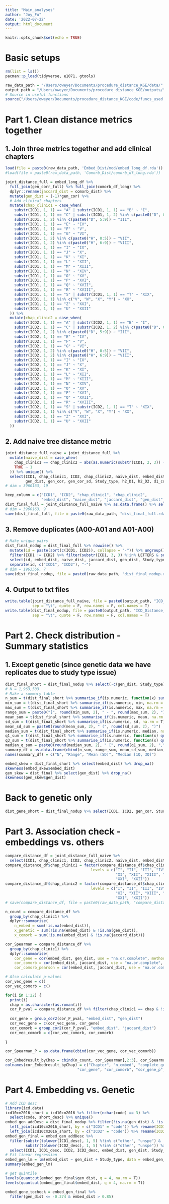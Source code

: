 ```yaml
---
title: "Main_analyses"
author: "Joy_Fu"
date: '2022-07-22'
output: html_document
---
```


```r
knitr::opts_chunk$set(echo = TRUE)
```

# Basic setups
```r
rm(list = ls())
pacman::p_load(tidyverse, e1071, gtools)

raw_data_path = "/Users/oweyer/Documents/procedure_distance_KGE/data/"
output_path = "/Users/oweyer/Documents/procedure_distance_KGE/outputs/"
# Source in useful functions
source("/Users/oweyer/Documents/procedure_distance_KGE/code/funcs_used.R")
```

# Part 1. Clean distance metrics together
## 1. Join three metrics together and add clinical chapters
```r
load(file = paste0(raw_data_path, 'Embed_Dist/mod/embed_long_df.rda'))
#load(file = paste0(raw_data_path, 'Comorb_Dist/comorb_df_long.rda'))

joint_distance_full = embed_long_df %>% 
  full_join(gen_corr_full) %>% full_join(comorb_df_long) %>% 
  dplyr::rename(jaccard_dist = comorb_dist) %>% 
  mutate(gen_dist = (-1)*gen_cor) %>% 
  # Add clinical chapters
  mutate(chap_clinic1 = case_when(
    substr(ICD1, 1, 1) == "A" | substr(ICD1, 1, 1) == "B" ~ "I",
    substr(ICD1, 1, 1) == "C" | substr(ICD1, 1, 2) %in% c(paste0("D", 0:4)) ~ "II",
    substr(ICD1, 1, 2) %in% c(paste0("D", 5:9)) ~ "III", 
    substr(ICD1, 1, 1) == "E" ~ "IV",
    substr(ICD1, 1, 1) == "F" ~ "V",
    substr(ICD1, 1, 1) == "G" ~ "VI",
    substr(ICD1, 1, 2) %in% c(paste0("H", 0:5)) ~ "VII",
    substr(ICD1, 1, 2) %in% c(paste0("H", 6:9)) ~ "VIII",
    substr(ICD1, 1, 1) == "I" ~ "IX",
    substr(ICD1, 1, 1) == "J" ~ "X",
    substr(ICD1, 1, 1) == "K" ~ "XI",
    substr(ICD1, 1, 1) == "L" ~ "XII",
    substr(ICD1, 1, 1) == "M" ~ "XIII",
    substr(ICD1, 1, 1) == "N" ~ "XIV",
    substr(ICD1, 1, 1) == "O" ~ "XV",
    substr(ICD1, 1, 1) == "P" ~ "XVI",
    substr(ICD1, 1, 1) == "Q" ~ "XVII",
    substr(ICD1, 1, 1) == "R" ~ "XVIII",
    substr(ICD1, 1, 1) == "S" | substr(ICD1, 1, 1) == "T" ~ "XIX",
    substr(ICD1, 1, 1) %in% c("V", "W", "X", "Y") ~ "XX",
    substr(ICD1, 1, 1) == "Z" ~ "XXI",
    substr(ICD1, 1, 1) == "U" ~ "XXII"
  )) %>% 
  mutate(chap_clinic2 = case_when(
    substr(ICD2, 1, 1) == "A" | substr(ICD2, 1, 1) == "B" ~ "I",
    substr(ICD2, 1, 1) == "C" | substr(ICD2, 1, 2) %in% c(paste0("D", 0:4)) ~ "II",
    substr(ICD2, 1, 2) %in% c(paste0("D", 5:9)) ~ "III", 
    substr(ICD2, 1, 1) == "E" ~ "IV",
    substr(ICD2, 1, 1) == "F" ~ "V",
    substr(ICD2, 1, 1) == "G" ~ "VI",
    substr(ICD2, 1, 2) %in% c(paste0("H", 0:5)) ~ "VII",
    substr(ICD2, 1, 2) %in% c(paste0("H", 6:9)) ~ "VIII",
    substr(ICD2, 1, 1) == "I" ~ "IX",
    substr(ICD2, 1, 1) == "J" ~ "X",
    substr(ICD2, 1, 1) == "K" ~ "XI",
    substr(ICD2, 1, 1) == "L" ~ "XII",
    substr(ICD2, 1, 1) == "M" ~ "XIII",
    substr(ICD2, 1, 1) == "N" ~ "XIV",
    substr(ICD2, 1, 1) == "O" ~ "XV",
    substr(ICD2, 1, 1) == "P" ~ "XVI",
    substr(ICD2, 1, 1) == "Q" ~ "XVII",
    substr(ICD2, 1, 1) == "R" ~ "XVIII",
    substr(ICD2, 1, 1) == "S" | substr(ICD2, 1, 1) == "T" ~ "XIX",
    substr(ICD2, 1, 1) %in% c("V", "W", "X", "Y") ~ "XX",
    substr(ICD2, 1, 1) == "Z" ~ "XXI",
    substr(ICD2, 1, 1) == "U" ~ "XXII"
  ))
```

## 2. Add naive tree distance metric
```r
joint_distance_full_naive = joint_distance_full %>% 
  mutate(naive_dist = case_when(
    chap_clinic1 == chap_clinic2 ~ abs(as.numeric(substr(ICD1, 2, 3)) - as.numeric(substr(ICD2, 2, 3)))*0.01,
    TRUE ~ 1
  )) %>% unique() %>% 
  select(ICD1, chap_clinic1, ICD2, chap_clinic2, naive_dist, embed_dist, embed_sim, jaccard_dist, N1, N2, N_pairs, 
         gen_dist, gen_cor, gen_cor_sd, Study_type, h2_D1, h2_D2, d1_confidence, d2_confidence)
# dim = 3960163, 19

keep_column = c("ICD1", "ICD2", "chap_clinic1", "chap_clinic2", 
                "embed_dist", "naive_dist", "jaccard_dist", "gen_dist", "Study_type")
dist_final_full = joint_distance_full_naive %>% as.data.frame() %>% select(all_of(keep_column))
# dim = 3960163, 9
save(dist_final_full, file = paste0(raw_data_path, "dist_final_full.rda"))
```

## 3. Remove duplicates (A00-A01 and A01-A00)
```r
# Make unique pairs
dist_final_nodup = dist_final_full %>% rowwise() %>% 
  mutate(id = paste(sort(c(ICD1, ICD2)), collapse = "-")) %>% ungroup() %>% as.data.frame() %>% 
  filter(ICD1 != ICD2) %>% filter(substr(ICD1, 3, 3) %!in% LETTERS & substr(ICD2, 3, 3) %!in% LETTERS) %>% 
  select(id, embed_dist, naive_dist, jaccard_dist, gen_dist, Study_type) %>% unique() %>% 
  separate(id, c("ICD1", "ICD2"), "-")
# dim = 1963566, 7
save(dist_final_nodup, file = paste0(raw_data_path, "dist_final_nodup.rda"))
```

## 4. Output to txt files
```r
write.table(joint_distance_full_naive, file = paste0(output_path, "ICD_Distance_full.txt"), 
            sep = "\t", quote = F, row.names = F, col.names = T)
write.table(dist_final_nodup, file = paste0(output_path, "ICD_Distance_short.txt"), 
            sep = "\t", quote = F, row.names = F, col.names = T)
```


# Part 2. Check distribution - Summary statistics
## 1. Except genetic (since genetic data we have replicates due to study type issue)
```r
dist_final_short = dist_final_nodup %>% select(-c(gen_dist, Study_type)) %>% unique()
# N = 1,963,503
# Make a summary table  
n_sum = t(dist_final_short %>% summarise_if(is.numeric, function(x) sum(!is.na(x))))
min_sum = t(dist_final_short %>% summarise_if(is.numeric, min, na.rm = T))
max_sum = t(dist_final_short %>% summarise_if(is.numeric, max, na.rm = T))
range_sum = paste0("[", round(min_sum, 2), " - ", round(max_sum, 2), "]")
mean_sum = t(dist_final_short %>% summarise_if(is.numeric, mean, na.rm = T))
sd_sum = t(dist_final_short %>% summarise_if(is.numeric, sd, na.rm = T))
mean_sd_sum = paste0(round(mean_sum, 2), " (", round(sd_sum, 2), ")")
median_sum = t(dist_final_short %>% summarise_if(is.numeric, median, na.rm = T))
q1_sum = t(dist_final_short %>% summarise_if(is.numeric, function(x) quantile(x, 0.25, na.rm = T)))
q3_sum = t(dist_final_short %>% summarise_if(is.numeric, function(x) quantile(x, 0.75, na.rm = T)))
median_q_sum = paste0(round(median_sum, 2), " [", round(q1_sum, 2), ",", round(q3_sum, 2), "]")
summary_df = as.data.frame(cbind(n_sum, range_sum, mean_sd_sum, median_q_sum))
names(summary_df) = c("N", "Range", "Mean (SD)", "Median [1Q, 3Q]")

embed_skew = dist_final_short %>% select(embed_dist) %>% drop_na()
skewness(embed_skew$embed_dist)
gen_skew = dist_final %>% select(gen_dist) %>% drop_na() 
skewness(gen_skew$gen_dist)
```

# Back to genetic only
```r
dist_gene_short = dist_final_nodup %>% select(ICD1, ICD2, gen_cor, Study_type) %>% drop_na()
```

# Part 3. Association check - embeddings vs. others
```r
compare_distance_df = joint_distance_full_naive %>% 
  select(ICD1, chap_clinic1, ICD2, chap_clinic2, naive_dist, embed_dist, jaccard_dist, gen_dist, Study_type)
compare_distance_df$chap_clinic1 = factor(compare_distance_df$chap_clinic1,
                                      levels = c("I", "II", "III", "IV", "V", "VI", "VII", "VIII", "IX", "X",
                                                 "XI", "XII", "XIII", "XIV", "XV", "XVI", "XVII", "XVIII", "XIX", "XX",
                                                 "XXI", "XXII"))
compare_distance_df$chap_clinic2 = factor(compare_distance_df$chap_clinic2,
                                      levels = c("I", "II", "III", "IV", "V", "VI", "VII", "VIII", "IX", "X",
                                                 "XI", "XII", "XIII", "XIV", "XV", "XVI", "XVII", "XVIII", "XIX", "XX",
                                                 "XXI", "XXII"))
# save(compare_distance_df, file = paste0(raw_data_path, "compare_distance_df.rda"))
```

```r
n_count = compare_distance_df %>% 
  group_by(chap_clinic1) %>% 
  dplyr::summarise(
    n_embed = sum(!is.na(embed_dist)), 
    x_genetic = sum(!is.na(embed_dist) & !is.na(gen_dist)),
    x_comorb = sum(!is.na(embed_dist) & !is.na(jaccard_dist)))

cor_Spearman = compare_distance_df %>% 
  group_by(chap_clinic1) %>% 
  dplyr::summarise(
    cor_gene = cor(embed_dist, gen_dist, use = "na.or.complete", method = "spearman"),
    cor_comorb = cor(embed_dist, jaccard_dist, use = "na.or.complete", method = "spearman"),
    cor_comorb_pearson = cor(embed_dist, jaccard_dist, use = "na.or.complete", method = "pearson"))

# Also calculate p-values
cor_vec_gene = c()
cor_vec_comorb = c()

for(i in 1:22) {
  print(i)
  chap = as.character(as.roman(i))
  cor_P_pval = compare_distance_df %>% filter(chap_clinic1 == chap & !is.na(embed_dist))
  
  cor_gene = group_cor2(cor_P_pval, "embed_dist", "gen_dist")
  cor_vec_gene = c(cor_vec_gene, cor_gene)
  cor_comorb = group_cor2(cor_P_pval, "embed_dist", "jaccard_dist")
  cor_vec_comorb = c(cor_vec_comorb, cor_comorb)
  
}

cor_Spearman_P = as.data.frame(cbind(cor_vec_gene, cor_vec_comorb))

cor_Embedresult_byChap = cbind(n_count, cor_Spearman[,2:3], cor_Spearman_P)
colnames(cor_Embedresult_byChap) = c("Chapter", "n_embed", "complete_genetic", "complete_comorb", 
                                "cor_gene", "cor_comorb", "cor_gene_p", "cor_comorb_p")
```

# Part 4. Embedding vs. Genetic
```r
# Add ICD desc 
library(icd.data)
icd10cm2016_short = icd10cm2016 %>% filter(nchar(code) == 3) %>% 
  select(code, short_desc) %>% unique()
embed_gen_addDesc = dist_final_nodup %>% filter(!is.na(gen_dist) & !is.na(embed_dist)) %>% 
  left_join(icd10cm2016_short, by = c("ICD1" = "code")) %>% rename(ICD1_desc = short_desc) %>% 
  left_join(icd10cm2016_short, by = c("ICD2" = "code")) %>% rename(ICD2_desc = short_desc)
embed_gen_final = embed_gen_addDesc %>% 
  filter(substr(tolower(ICD1_desc), 1, 5) %!in% c("other", "unspe") &
         substr(tolower(ICD2_desc), 1, 5) %!in% c("other", "unspe")) %>% 
  select(ICD1, ICD1_desc, ICD2, ICD2_desc, embed_dist, gen_dist, Study_type) 
# Fit linear regression
embed_gen_lm = lm(embed_dist ~ gen_dist + Study_type, data = embed_gen_final)
summary(embed_gen_lm)
```

```r
# get quintile
levels(quantcut(embed_gen_final$gen_dist, q = 4, na.rm = T))
levels(quantcut(embed_gen_final$embed_dist, q = 4, na.rm = T))

embed_gene_tocheck = embed_gen_final %>% 
  filter(gen_dist <= -0.374 & embed_dist > 0.85) 
```